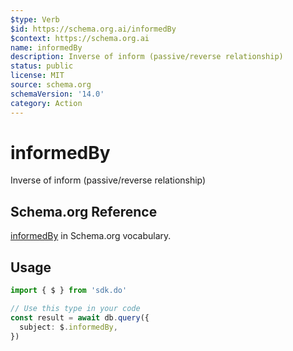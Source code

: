 ```yaml
---
$type: Verb
$id: https://schema.org.ai/informedBy
$context: https://schema.org.ai
name: informedBy
description: Inverse of inform (passive/reverse relationship)
status: public
license: MIT
source: schema.org
schemaVersion: '14.0'
category: Action
---
```


# informedBy

Inverse of inform (passive/reverse relationship)

## Schema.org Reference

[informedBy](https://schema.org/InformAction) in Schema.org vocabulary.

## Usage

```typescript
import { $ } from 'sdk.do'

// Use this type in your code
const result = await db.query({
  subject: $.informedBy,
})
```
